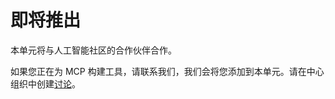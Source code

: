 # 即将推出

本单元将与人工智能社区的合作伙伴合作。

如果您正在为 MCP 构建工具，请联系我们，我们会将您添加到本单元。请在中心组织中创建[讨论](https://huggingface.co/spaces/mcp-course/README/discussions)。